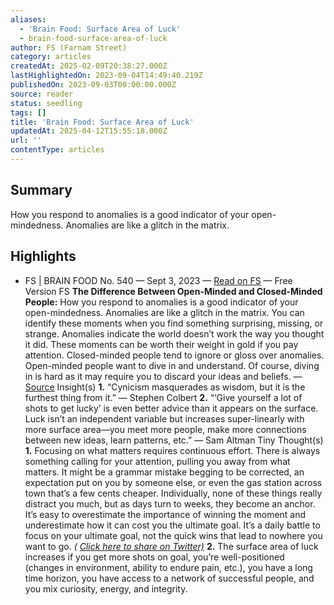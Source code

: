 ```yaml
---
aliases:
  - 'Brain Food: Surface Area of Luck'
  - brain-food-surface-area-of-luck
author: FS (Farnam Street)
category: articles
createdAt: 2025-02-09T20:38:27.000Z
lastHighlightedOn: 2023-09-04T14:49:40.219Z
publishedOn: 2023-09-03T00:00:00.000Z
source: reader
status: seedling
tags: []
title: 'Brain Food: Surface Area of Luck'
updatedAt: 2025-04-12T15:55:18.000Z
url: ''
contentType: articles
---
```

## Summary

How you respond to anomalies is a good indicator of your open-mindedness. Anomalies are like a glitch in the matrix.

## Highlights

- FS | BRAIN FOOD
  No. 540 — Sept 3, 2023 — [Read on FS](https://click.convertkit-mail4.com/mvux0e40w2t5hgegv7ofpfegw32qq/e0hph7h02p6pd6b8/aHR0cHM6Ly9mcy5ibG9nL2JyYWluLWZvb2Qvc2VwdGVtYmVyLTMtMjAyMy8=) — Free Version
  FS
  **The Difference Between Open-Minded and Closed-Minded People:**
  How you respond to anomalies is a good indicator of your open-mindedness. Anomalies are like a glitch in the matrix. You can identify these moments when you find something surprising, missing, or strange. Anomalies indicate the world doesn’t work the way you thought it did. These moments can be worth their weight in gold if you pay attention. Closed-minded people tend to ignore or gloss over anomalies. Open-minded people want to dive in and understand. Of course, diving in is hard as it may require you to discard your ideas and beliefs.
  — [Source](https://click.convertkit-mail4.com/mvux0e40w2t5hgegv7ofpfegw32qq/7qh7h8homkqkxlfz/aHR0cHM6Ly9mcy5ibG9nL29wZW4tY2xvc2VkLW1pbmRlZC8=)
  Insight(s)
  **1.**
  “Cynicism masquerades as wisdom, but it is the furthest thing from it.”
  — Stephen Colbert
  **2.**
  “‘Give yourself a lot of shots to get lucky’ is even better advice than it appears on the surface. Luck isn’t an independent variable but increases super-linearly with more surface area—you meet more people, make more connections between new ideas, learn patterns, etc.”
  — Sam Altman
  Tiny Thought(s)
  **1.**
  Focusing on what matters requires continuous effort.
  There is always something calling for your attention, pulling you away from what matters. It might be a grammar mistake begging to be corrected, an expectation put on you by someone else, or even the gas station across town that’s a few cents cheaper. Individually, none of these things really distract you much, but as days turn to weeks, they become an anchor.
  It’s easy to overestimate the importance of winning the moment and underestimate how it can cost you the ultimate goal.
  It’s a daily battle to focus on your ultimate goal, not the quick wins that lead to nowhere you want to go.
  _( [Click here to share on Twitter)](https://click.convertkit-mail4.com/mvux0e40w2t5hgegv7ofpfegw32qq/owhkhqhr7kpk0dav/aHR0cHM6Ly9jdHQuZWMvdTM0bGM=)_
  **2.**
  The surface area of luck increases if you get more shots on goal, you’re well-positioned (changes in environment, ability to endure pain, etc.), you have a long time horizon, you have access to a network of successful people, and you mix curiosity, energy, and integrity.
